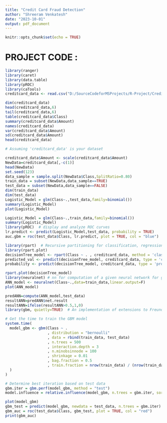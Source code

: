 ---
title: "Credit Card Fraud Detection"
author: "Shreeram Venkatesh"
date: "2023-10-01"
output: pdf_document
---

```{r setup, include=FALSE}
knitr::opts_chunk$set(echo = TRUE)
```

# PROJECT CODE :



```{r}
library(ranger)  
library(caret)  
library(data.table)  
library(pROC)
library(caTools)  
creditcard_data <- read.csv("D:/SourceCodeforMSProjects/R-Project/Credit Card Fraud Detection/creditcard.csv")

dim(creditcard_data)
head(creditcard_data,6)
tail(creditcard_data,6)
table(creditcard_data$Class)
summary(creditcard_data$Amount)
names(creditcard_data)
var(creditcard_data$Amount)
sd(creditcard_data$Amount)
head(creditcard_data)

# Assuming 'creditcard_data' is your dataset

creditcard_data$Amount <- scale(creditcard_data$Amount)
NewData=creditcard_data[,-c(1)]
head(NewData)
set.seed(123)
data_sample = sample.split(NewData$Class,SplitRatio=0.80)
train_data = subset(NewData,data_sample==TRUE)
test_data = subset(NewData,data_sample==FALSE)
dim(train_data) 
dim(test_data)
Logistic_Model = glm(Class~.,test_data,family=binomial())
summary(Logistic_Model)                     
plot(Logistic_Model)

Logistic_Model = glm(Class~.,train_data,family=binomial())
summary(Logistic_Model)
library(pROC)  # display and analyze ROC curves
lr.predict <- predict(Logistic_Model,test_data, probability = TRUE)
auc.gbm = roc(test_data$Class, lr.predict, plot = TRUE, col = "blue")

library(rpart)  # Recursive partitioning for classification, regression and survival trees.
library(rpart.plot)
decisionTree_model <- rpart(Class ~ . , creditcard_data, method = 'class')
predicted_val <- predict(decisionTree_model, creditcard_data, type = 'class')
probability <- predict(decisionTree_model, creditcard_data, type = 'prob')

rpart.plot(decisionTree_model)
library(neuralnet) # nn for computation of a given neural network for given covariate vectors (formerly compute)
ANN_model <- neuralnet(Class~.,data=train_data,linear.output=F)
plot(ANN_model)

predANN=compute(ANN_model,test_data)
resultANN=predANN$net.result
resultANN=ifelse(resultANN>0.5,1,0)
library(gbm, quietly=TRUE)  # An implementation of extensions to Freund and Schapire's AdaBoost algorithm and Friedman's gradient boosting machine.

# Get the time to train the GBM model
system.time(
  model_gbm <- gbm(Class ~ .
                   , distribution = "bernoulli"
                   , data = rbind(train_data, test_data)
                   , n.trees = 500
                   , interaction.depth = 3
                   , n.minobsinnode = 100
                   , shrinkage = 0.01
                   , bag.fraction = 0.5
                   , train.fraction = nrow(train_data) / (nrow(train_data) + nrow(test_data))
  )
)

# Determine best iteration based on test data
gbm.iter = gbm.perf(model_gbm, method = "test")
model.influence = relative.influence(model_gbm, n.trees = gbm.iter, sort. = TRUE)

plot(model_gbm)
gbm_test = predict(model_gbm, newdata = test_data, n.trees = gbm.iter)
gbm_auc = roc(test_data$Class, gbm_test, plot = TRUE, col = "red")
print(gbm_auc)
                     
                     

```

